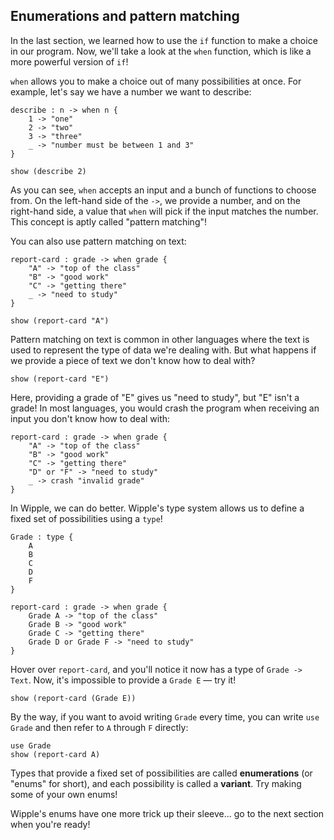 ## Enumerations and pattern matching

In the last section, we learned how to use the `if` function to make a choice in our program. Now, we'll take a look at the `when` function, which is like a more powerful version of `if`!

`when` allows you to make a choice out of many possibilities at once. For example, let's say we have a number we want to describe:

```wipple
describe : n -> when n {
    1 -> "one"
    2 -> "two"
    3 -> "three"
    _ -> "number must be between 1 and 3"
}

show (describe 2)
```

As you can see, `when` accepts an input and a bunch of functions to choose from. On the left-hand side of the `->`, we provide a number, and on the right-hand side, a value that `when` will pick if the input matches the number. This concept is aptly called "pattern matching"!

You can also use pattern matching on text:

```wipple
report-card : grade -> when grade {
    "A" -> "top of the class"
    "B" -> "good work"
    "C" -> "getting there"
    _ -> "need to study"
}

show (report-card "A")
```

Pattern matching on text is common in other languages where the text is used to represent the type of data we're dealing with. But what happens if we provide a piece of text we don't know how to deal with?

```wipple
show (report-card "E")
```

Here, providing a grade of "E" gives us "need to study", but "E" isn't a grade! In most languages, you would crash the program when receiving an input you don't know how to deal with:

```wipple
report-card : grade -> when grade {
    "A" -> "top of the class"
    "B" -> "good work"
    "C" -> "getting there"
    "D" or "F" -> "need to study"
    _ -> crash "invalid grade"
}
```

In Wipple, we can do better. Wipple's type system allows us to define a fixed set of possibilities using a `type`!

```wipple
Grade : type {
    A
    B
    C
    D
    F
}

report-card : grade -> when grade {
    Grade A -> "top of the class"
    Grade B -> "good work"
    Grade C -> "getting there"
    Grade D or Grade F -> "need to study"
}
```

Hover over `report-card`, and you'll notice it now has a type of `Grade -> Text`. Now, it's impossible to provide a `Grade E` — try it!

```wipple
show (report-card (Grade E))
```

By the way, if you want to avoid writing `Grade` every time, you can write `use Grade` and then refer to `A` through `F` directly:

```wipple
use Grade
show (report-card A)
```

Types that provide a fixed set of possibilities are called **enumerations** (or "enums" for short), and each possibility is called a **variant**. Try making some of your own enums!

Wipple's enums have one more trick up their sleeve... go to the next section when you're ready!

